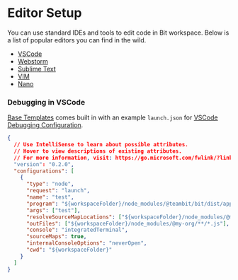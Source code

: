 # Editor Setup

You can use standard IDEs and tools to edit code in Bit workspace. Below is a list of popular editors you can find in the wild.

- [VSCode](https://code.visualstudio.com/)
- [Webstorm](https://www.jetbrains.com/webstorm/)
- [Sublime Text](https://www.sublimetext.com/)
- [VIM](https://www.vim.org/)
- [Nano](https://www.nano-editor.org/)

### Debugging in VSCode

[Base Templates](/dev-services/generator/generator-overview) comes built in with an example `launch.json` for [VSCode Debugging Configuration](https://code.visualstudio.com/docs/editor/debugging).

```json
{
  // Use IntelliSense to learn about possible attributes.
  // Hover to view descriptions of existing attributes.
  // For more information, visit: https://go.microsoft.com/fwlink/?linkid=830387
  "version": "0.2.0",
  "configurations": [
    {
      "type": "node",
      "request": "launch",
      "name": "test",
      "program": "${workspaceFolder}/node_modules/@teambit/bit/dist/app.js",
      "args": ["test"],
      "resolveSourceMapLocations": ["${workspaceFolder}/node_modules/@my-org/**/*.js"],
      "outFiles": ["${workspaceFolder}/node_modules/@my-org/**/*.js"],
      "console": "integratedTerminal",
      "sourceMaps": true,
      "internalConsoleOptions": "neverOpen",
      "cwd": "${workspaceFolder}"
    }
  ]
}
```

<!-- TODO: gilad/guy to add launch json to react template -->

<!-- ### Configuring Debugging on Webstorm -->

<!-- TODO: Eden -->
